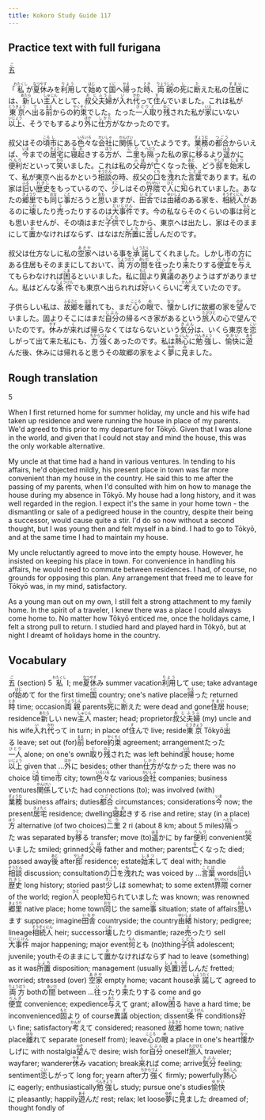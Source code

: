 ```yaml
---
title: Kokoro Study Guide 117
---
```


## Practice text with full furigana

<p>
<ruby><rb>五</rb><rt>ご</rt></ruby>
</p>

<p>
「<ruby><rb>私</rb><rt>わたくし</rt></ruby>が<ruby><rb>夏</rb><rt>なつ</rt></ruby><ruby><rb>休</rb><rt>やす</rt></ruby>みを<ruby><rb>利用</rb><rt>りよう</rt></ruby>して<ruby><rb>始</rb><rt>はじ</rt></ruby>めて<ruby><rb>国</rb><rt>くに</rt></ruby>へ<ruby><rb>帰</rb><rt>かえ</rt></ruby>った<ruby><rb>時</rb><rt>とき</rt></ruby>、<ruby><rb>両親</rb><rt>りょうしん</rt></ruby>の<ruby><rb>死</rb><rt>し</rt></ruby>に<ruby><rb>断</rb><rt>た</rt></ruby>えた私の<ruby><rb>住居</rb><rt>すまい</rt></ruby>には、<ruby><rb>新</rb><rt>あたら</rt></ruby>しい<ruby><rb>主人</rb><rt>しゅじん</rt></ruby>として、<ruby><rb>叔父</rb><rt>おじ</rt></ruby><ruby><rb>夫婦</rb><rt>ふうふ</rt></ruby>が<ruby><rb>入</rb><rt>い</rt></ruby>れ<ruby><rb>代</rb><rt>かわ</rt></ruby>って<ruby><rb>住</rb><rt>す</rt></ruby>んでいました。これは私が<ruby><rb>東京</rb><rt>とうきょう</rt></ruby>へ<ruby><rb>出</rb><rt>で</rt></ruby>る<ruby><rb>前</rb><rt>まえ</rt></ruby>からの<ruby><rb>約束</rb><rt>やくそく</rt></ruby>でした。たった<ruby><rb>一人</rb><rt>ひとり</rt></ruby><ruby><rb>取</rb><rt>と</rt></ruby>り<ruby><rb>残</rb><rt>のこ</rt></ruby>された私が<ruby><rb>家</rb><rt>いえ</rt></ruby>にいない<ruby><rb>以上</rb><rt>いじょう</rt></ruby>、そうでもするより<ruby><rb>外</rb><rt>ほか</rt></ruby>に<ruby><rb>仕方</rb><rt>しかた</rt></ruby>がなかったのです。
</p>

<p>
叔父はその<ruby><rb>頃</rb><rt>ころ</rt></ruby><ruby><rb>市</rb><rt>し</rt></ruby>にある<ruby><rb>色々</rb><rt>いろいろ</rt></ruby>な<ruby><rb>会社</rb><rt>かいしゃ</rt></ruby>に<ruby><rb>関係</rb><rt>かんけい</rt></ruby>していたようです。<ruby><rb>業務</rb><rt>ぎょうむ</rt></ruby>の<ruby><rb>都合</rb><rt>つごう</rt></ruby>からいえば、<ruby><rb>今</rb><rt>いま</rt></ruby>までの<ruby><rb>居宅</rb><rt>きょたく</rt></ruby>に<ruby><rb>寝起</rb><rt>ねお</rt></ruby>きする<ruby><rb>方</rb><rt>ほう</rt></ruby>が、<ruby><rb>二里</rb><rt>にり</rt></ruby>も<ruby><rb>隔</rb><rt>へだた</rt></ruby>った私の家に<ruby><rb>移</rb><rt>うつ</rt></ruby>るより<ruby><rb>遥</rb><rt>はる</rt></ruby>かに<ruby><rb>便利</rb><rt>べんり</rt></ruby>だといって<ruby><rb>笑</rb><rt>わら</rt></ruby>いました。これは私の<ruby><rb>父母</rb><rt>ふぼ</rt></ruby>が<ruby><rb>亡</rb><rt>な</rt></ruby>くなった<ruby><rb>後</rb><rt>あと</rt></ruby>、どう<ruby><rb>邸</rb><rt>やしき</rt></ruby>を<ruby><rb>始末</rb><rt>しまつ</rt></ruby>して、私が東京へ出るかという<ruby><rb>相談</rb><rt>そうだん</rt></ruby>の時、叔父の<ruby><rb>口</rb><rt>くち</rt></ruby>を<ruby><rb>洩</rb><rt>も</rt></ruby>れた<ruby><rb>言葉</rb><rt>ことば</rt></ruby>であります。私の家は<ruby><rb>旧</rb><rt>ふる</rt></ruby>い<ruby><rb>歴史</rb><rt>れきし</rt></ruby>をもっているので、<ruby><rb>少</rb><rt>すこ</rt></ruby>しはその<ruby><rb>界隈</rb><rt>かいわい</rt></ruby>で<ruby><rb>人</rb><rt>ひと</rt></ruby>に<ruby><rb>知</rb><rt>し</rt></ruby>られていました。あなたの<ruby><rb>郷里</rb><rt>きょうり</rt></ruby>でも<ruby><rb>同</rb><rt>おな</rt></ruby>じ<ruby><rb>事</rb><rt>こと</rt></ruby>だろうと<ruby><rb>思</rb><rt>おも</rt></ruby>いますが、<ruby><rb>田舎</rb><rt>いなか</rt></ruby>では<ruby><rb>由緒</rb><rt>ゆいしょ</rt></ruby>のある家を、<ruby><rb>相続人</rb><rt>そうぞくにん</rt></ruby>があるのに<ruby><rb>壊</rb><rt>こわ</rt></ruby>したり<ruby><rb>売</rb><rt>う</rt></ruby>ったりするのは<ruby><rb>大事件</rb><rt>だいじけん</rt></ruby>です。今の私ならそのくらいの事は<ruby><rb>何</rb><rt>なん</rt></ruby>とも思いませんが、その頃はまだ<ruby><rb>子供</rb><rt>こども</rt></ruby>でしたから、東京へは出たし、家はそのままにして<ruby><rb>置</rb><rt>お</rt></ruby>かなければならず、はなはだ<ruby><rb>所置</rb><rt>しょち</rt></ruby>に<ruby><rb>苦</rb><rt>くる</rt></ruby>しんだのです。
</p>

<p>
叔父は仕方なしに私の<ruby><rb>空家</rb><rt>あきや</rt></ruby>へはいる事を<ruby><rb>承諾</rb><rt>しょうだく</rt></ruby>してくれました。しかし市の方にある住居もそのままにしておいて、<ruby><rb>両方</rb><rt>りょうほう</rt></ruby>の<ruby><rb>間</rb><rt>あいだ</rt></ruby>を<ruby><rb>往</rb><rt>い</rt></ruby>ったり<ruby><rb>来</rb><rt>き</rt></ruby>たりする<ruby><rb>便宜</rb><rt>べんぎ</rt></ruby>を<ruby><rb>与</rb><rt>あた</rt></ruby>えてもらわなければ<ruby><rb>困</rb><rt>こま</rt></ruby>るといいました。私に<ruby><rb>固</rb><rt>もと</rt></ruby>より<ruby><rb>異議</rb><rt>いぎ</rt></ruby>のありようはずがありません。私はどんな<ruby><rb>条件</rb><rt>じょうけん</rt></ruby>でも東京へ出られれば<ruby><rb>好</rb><rt>い</rt></ruby>いくらいに<ruby><rb>考</rb><rt>かんが</rt></ruby>えていたのです。
</p>

<p>
子供らしい私は、<ruby><rb>故郷</rb><rt>ふるさと</rt></ruby>を<ruby><rb>離</rb><rt>はな</rt></ruby>れても、まだ<ruby><rb>心</rb><rt>こころ</rt></ruby>の<ruby><rb>眼</rb><rt>め</rt></ruby>で、<ruby><rb>懐</rb><rt>なつ</rt></ruby>かしげに故郷の家を<ruby><rb>望</rb><rt>のぞ</rt></ruby>んでいました。固よりそこにはまだ<ruby><rb>自分</rb><rt>じぶん</rt></ruby>の帰るべき家があるという<ruby><rb>旅人</rb><rt>たびびと</rt></ruby>の心で望んでいたのです。<ruby><rb>休</rb><rt>やす</rt></ruby>みが<ruby><rb>来</rb><rt>く</rt></ruby>れば帰らなくてはならないという<ruby><rb>気分</rb><rt>きぶん</rt></ruby>は、いくら東京を<ruby><rb>恋</rb><rt>こい</rt></ruby>しがって出て来た私にも、<ruby><rb>力強</rb><rt>ちからづよ</rt></ruby>くあったのです。私は<ruby><rb>熱心</rb><rt>ねっしん</rt></ruby>に<ruby><rb>勉強</rb><rt>べんきょう</rt></ruby>し、<ruby><rb>愉快</rb><rt>ゆかい</rt></ruby>に<ruby><rb>遊</rb><rt>あそ</rt></ruby>んだ後、休みには帰れると思うその故郷の家をよく<ruby><rb>夢</rb><rt>ゆめ</rt></ruby>に<ruby><rb>見</rb><rt>み</rt></ruby>ました。
</p>


## Rough translation

5

When I first returned home for summer holiday, my uncle and his wife had taken up residence and were running the house in place of my parents. We'd agreed to this prior to my departure for Tōkyō. Given that I was alone in the world, and given that I could not stay and mind the house, this was the only workable alternative.

My uncle at that time had a hand in various ventures. In tending to his affairs, he'd objected mildly, his present place in town was far more convenient than my house in the country. He said this to me after the passing of my parents, when I'd consulted with him on how to manage the house during my absence in Tōkyō. My house had a long history, and it was well regarded in the region. I expect it's the same in your home town - the dismantling or sale of a pedigreed house in the country, despite their being a successor, would cause quite a stir. I'd do so now without a second thought, but I was young then and felt myself in a bind. I had to go to Tōkyō, and at the same time I had to maintain my house.

My uncle reluctantly agreed to move into the empty house. However, he insisted on keeping his place in town. For convenience in handling his affairs, he would need to commute between residences. I had, of course, no grounds for opposing this plan. Any arrangement that freed me to leave for Tōkyō was, in my mind, satisfactory.

As a young man out on my own, I still felt a strong attachment to my family home. In the spirit of a traveler, I knew there was a place I could always come home to. No matter how Tōkyō enticed me, once the holidays came, I felt a strong pull to return. I studied hard and played hard in Tōkyō, but at night I dreamt of holidays home in the country. 


## Vocabulary

<p>
<span class="vocabstudy"><ruby><rb>五</rb><rt>ご</rt></ruby>&nbsp;(section) 5</span>
<span class="vocabstudy"><ruby><rb>私</rb><rt>わたくし</rt></ruby>&nbsp;I; me</span><span class="vocabstudy"><ruby><rb>夏</rb><rt>なつ</rt></ruby><ruby><rb>休</rb><rt>やす</rt></ruby>み&nbsp;summer vacation</span><span class="vocabstudy"><ruby><rb>利用</rb><rt>りよう</rt></ruby>して&nbsp;use; take advantage of</span><span class="vocabstudy"><ruby><rb>始</rb><rt>はじ</rt></ruby>めて&nbsp;for the first time</span><span class="vocabstudy"><ruby><rb>国</rb><rt>くに</rt></ruby>&nbsp;country; one's native place</span><span class="vocabstudy"><ruby><rb>帰</rb><rt>かえ</rt></ruby>った&nbsp;returned</span><span class="vocabstudy"><ruby><rb>時</rb><rt>とき</rt></ruby>&nbsp;time; occasion</span><span class="vocabstudy"><ruby><rb>両親</rb><rt>りょうしん</rt></ruby>&nbsp;parents</span><span class="vocabstudy"><ruby><rb>死</rb><rt>し</rt></ruby>に<ruby><rb>断</rb><rt>た</rt></ruby>えた&nbsp;were dead and gone</span><span class="vocabstudy"><ruby><rb>住居</rb><rt>すまい</rt></ruby>&nbsp;house; residence</span><span class="vocabstudy"><ruby><rb>新</rb><rt>あたら</rt></ruby>しい&nbsp;new</span><span class="vocabstudy"><ruby><rb>主人</rb><rt>しゅじん</rt></ruby>&nbsp;master; head; proprietor</span><span class="vocabstudy"><ruby><rb>叔父</rb><rt>おじ</rt></ruby><ruby><rb>夫婦</rb><rt>ふうふ</rt></ruby>&nbsp;(my) uncle and his wife</span><span class="vocabstudy"><ruby><rb>入</rb><rt>い</rt></ruby>れ<ruby><rb>代</rb><rt>かわ</rt></ruby>って&nbsp;in turn; in place of</span><span class="vocabstudy"><ruby><rb>住</rb><rt>す</rt></ruby>んで&nbsp;live; reside</span><span class="vocabstudy"><ruby><rb>東京</rb><rt>とうきょう</rt></ruby>&nbsp;Tōkyō</span><span class="vocabstudy"><ruby><rb>出</rb><rt>で</rt></ruby>る&nbsp;leave; set out (for)</span><span class="vocabstudy"><ruby><rb>前</rb><rt>まえ</rt></ruby>&nbsp;before</span><span class="vocabstudy"><ruby><rb>約束</rb><rt>やくそく</rt></ruby>&nbsp;agreement; arrangement</span><span class="vocabstudy">たった<ruby><rb>一人</rb><rt>ひとり</rt></ruby>&nbsp;alone; on one's own</span><span class="vocabstudy"><ruby><rb>取</rb><rt>と</rt></ruby>り<ruby><rb>残</rb><rt>のこ</rt></ruby>された&nbsp;was left behind</span><span class="vocabstudy"><ruby><rb>家</rb><rt>いえ</rt></ruby>&nbsp;house; home</span><span class="vocabstudy"><ruby><rb>以上</rb><rt>いじょう</rt></ruby>&nbsp;given that ...</span><span class="vocabstudy"><ruby><rb>外</rb><rt>ほか</rt></ruby>に&nbsp;besides; other than</span><span class="vocabstudy"><ruby><rb>仕方</rb><rt>しかた</rt></ruby>がなかった&nbsp;there was no choice</span>
<span class="vocabstudy"><ruby><rb>頃</rb><rt>ころ</rt></ruby>&nbsp;time</span><span class="vocabstudy"><ruby><rb>市</rb><rt>し</rt></ruby>&nbsp;city; town</span><span class="vocabstudy"><ruby><rb>色々</rb><rt>いろいろ</rt></ruby>な&nbsp;various</span><span class="vocabstudy"><ruby><rb>会社</rb><rt>かいしゃ</rt></ruby>&nbsp;companies; business ventures</span><span class="vocabstudy"><ruby><rb>関係</rb><rt>かんけい</rt></ruby>していた&nbsp;had connections (to); was involved (with)</span><span class="vocabstudy"><ruby><rb>業務</rb><rt>ぎょうむ</rt></ruby>&nbsp;business affairs; duties</span><span class="vocabstudy"><ruby><rb>都合</rb><rt>つごう</rt></ruby>&nbsp;circumstances; considerations</span><span class="vocabstudy"><ruby><rb>今</rb><rt>いま</rt></ruby>&nbsp;now; the present</span><span class="vocabstudy"><ruby><rb>居宅</rb><rt>きょたく</rt></ruby>&nbsp;residence; dwelling</span><span class="vocabstudy"><ruby><rb>寝起</rb><rt>ねお</rt></ruby>きする&nbsp;rise and retire; stay (in a place)</span><span class="vocabstudy"><ruby><rb>方</rb><rt>ほう</rt></ruby>&nbsp;alternative (of two choices)</span><span class="vocabstudy"><ruby><rb>二里</rb><rt>にり</rt></ruby>&nbsp;2 ri (about 8 km; about 5 miles)</span><span class="vocabstudy"><ruby><rb>隔</rb><rt>へだた</rt></ruby>った&nbsp;was separated by</span><span class="vocabstudy"><ruby><rb>移</rb><rt>うつ</rt></ruby>る&nbsp;transfer; move (to)</span><span class="vocabstudy"><ruby><rb>遥</rb><rt>はる</rt></ruby>かに&nbsp;by far</span><span class="vocabstudy"><ruby><rb>便利</rb><rt>べんり</rt></ruby>&nbsp;convenient</span><span class="vocabstudy"><ruby><rb>笑</rb><rt>わら</rt></ruby>いました&nbsp;smiled; grinned</span><span class="vocabstudy"><ruby><rb>父母</rb><rt>ふぼ</rt></ruby>&nbsp;father and mother; parents</span><span class="vocabstudy"><ruby><rb>亡</rb><rt>な</rt></ruby>くなった&nbsp;died; passed away</span><span class="vocabstudy"><ruby><rb>後</rb><rt>あと</rt></ruby>&nbsp;after</span><span class="vocabstudy"><ruby><rb>邸</rb><rt>やしき</rt></ruby>&nbsp;residence; estate</span><span class="vocabstudy"><ruby><rb>始末</rb><rt>しまつ</rt></ruby>して&nbsp;deal with; handle</span><span class="vocabstudy"><ruby><rb>相談</rb><rt>そうだん</rt></ruby>&nbsp;discussion; consultation</span><span class="vocabstudy">の<ruby><rb>口</rb><rt>くち</rt></ruby>を<ruby><rb>洩</rb><rt>も</rt></ruby>れた&nbsp;was voiced by ...</span><span class="vocabstudy"><ruby><rb>言葉</rb><rt>ことば</rt></ruby>&nbsp;words</span><span class="vocabstudy"><ruby><rb>旧</rb><rt>ふる</rt></ruby>い<ruby><rb>歴史</rb><rt>れきし</rt></ruby>&nbsp;long history; storied past</span><span class="vocabstudy"><ruby><rb>少</rb><rt>すこ</rt></ruby>しは&nbsp;somewhat; to some extent</span><span class="vocabstudy"><ruby><rb>界隈</rb><rt>かいわい</rt></ruby>&nbsp;corner of the world; region</span><span class="vocabstudy"><ruby><rb>人</rb><rt>ひと</rt></ruby>&nbsp;people</span><span class="vocabstudy"><ruby><rb>知</rb><rt>し</rt></ruby>られていました&nbsp;was known; was renowned</span><span class="vocabstudy"><ruby><rb>郷里</rb><rt>きょうり</rt></ruby>&nbsp;native place; home town</span><span class="vocabstudy"><ruby><rb>同</rb><rt>おな</rt></ruby>じ&nbsp;the same</span><span class="vocabstudy"><ruby><rb>事</rb><rt>こと</rt></ruby>&nbsp;situation; state of affairs</span><span class="vocabstudy"><ruby><rb>思</rb><rt>おも</rt></ruby>います&nbsp;suppose; imagine</span><span class="vocabstudy"><ruby><rb>田舎</rb><rt>いなか</rt></ruby>&nbsp;countryside; the country</span><span class="vocabstudy"><ruby><rb>由緒</rb><rt>ゆいしょ</rt></ruby>&nbsp;history; pedigree; lineage</span><span class="vocabstudy"><ruby><rb>相続人</rb><rt>そうぞくにん</rt></ruby>&nbsp;heir; successor</span><span class="vocabstudy"><ruby><rb>壊</rb><rt>こわ</rt></ruby>したり&nbsp;dismantle; raze</span><span class="vocabstudy"><ruby><rb>売</rb><rt>う</rt></ruby>ったり&nbsp;sell</span><span class="vocabstudy"><ruby><rb>大事件</rb><rt>だいじけん</rt></ruby>&nbsp;major happening; major event</span><span class="vocabstudy"><ruby><rb>何</rb><rt>なん</rt></ruby>とも&nbsp;(no)thing</span><span class="vocabstudy"><ruby><rb>子供</rb><rt>こども</rt></ruby>&nbsp;adolescent; juvenile; youth</span><span class="vocabstudy">そのままにして<ruby><rb>置</rb><rt>お</rt></ruby>かなければならず&nbsp;had to leave (something) as it was</span><span class="vocabstudy"><ruby><rb>所置</rb><rt>しょち</rt></ruby>&nbsp;disposition; management (usually <ruby><rb>処置</rb><rt>しょち</rt></ruby>)</span><span class="vocabstudy"><ruby><rb>苦</rb><rt>くる</rt></ruby>しんだ&nbsp;fretted; worried; stressed (over)</span>
<span class="vocabstudy"><ruby><rb>空家</rb><rt>あきや</rt></ruby>&nbsp;empty home; vacant house</span><span class="vocabstudy"><ruby><rb>承諾</rb><rt>しょうだく</rt></ruby>して&nbsp;agreed to</span><span class="vocabstudy"><ruby><rb>両方</rb><rt>りょうほう</rt></ruby>&nbsp;both</span><span class="vocabstudy">の<ruby><rb>間</rb><rt>あいだ</rt></ruby>&nbsp;between ...</span><span class="vocabstudy"><ruby><rb>往</rb><rt>い</rt></ruby>ったり<ruby><rb>来</rb><rt>き</rt></ruby>たりする&nbsp;come and go</span><span class="vocabstudy"><ruby><rb>便宜</rb><rt>べんぎ</rt></ruby>&nbsp;convenience; expedience</span><span class="vocabstudy"><ruby><rb>与</rb><rt>あた</rt></ruby>えて&nbsp;grant; allow</span><span class="vocabstudy"><ruby><rb>困</rb><rt>こま</rt></ruby>る&nbsp;have a hard time; be inconvenienced</span><span class="vocabstudy"><ruby><rb>固</rb><rt>もと</rt></ruby>より&nbsp;of course</span><span class="vocabstudy"><ruby><rb>異議</rb><rt>いぎ</rt></ruby>&nbsp;objection; dissent</span><span class="vocabstudy"><ruby><rb>条件</rb><rt>じょうけん</rt></ruby>&nbsp;conditions</span><span class="vocabstudy"><ruby><rb>好</rb><rt>い</rt></ruby>い&nbsp;fine; satisfactory</span><span class="vocabstudy"><ruby><rb>考</rb><rt>かんが</rt></ruby>えて&nbsp;considered; reasoned</span>
<span class="vocabstudy"><ruby><rb>故郷</rb><rt>ふるさと</rt></ruby>&nbsp;home town; native place</span><span class="vocabstudy"><ruby><rb>離</rb><rt>はな</rt></ruby>れて&nbsp;separate (oneself from); leave</span><span class="vocabstudy"><ruby><rb>心</rb><rt>こころ</rt></ruby>の<ruby><rb>眼</rb><rt>め</rt></ruby>&nbsp;a place in one's heart</span><span class="vocabstudy"><ruby><rb>懐</rb><rt>なつ</rt></ruby>かしげに&nbsp;with nostalgia</span><span class="vocabstudy"><ruby><rb>望</rb><rt>のぞ</rt></ruby>んで&nbsp;desire; wish for</span><span class="vocabstudy"><ruby><rb>自分</rb><rt>じぶん</rt></ruby>&nbsp;oneself</span><span class="vocabstudy"><ruby><rb>旅人</rb><rt>たびびと</rt></ruby>&nbsp;traveler; wayfarer; wanderer</span><span class="vocabstudy"><ruby><rb>休</rb><rt>やす</rt></ruby>み&nbsp;vacation; break</span><span class="vocabstudy"><ruby><rb>来</rb><rt>く</rt></ruby>れば&nbsp;come; arrive</span><span class="vocabstudy"><ruby><rb>気分</rb><rt>きぶん</rt></ruby>&nbsp;feeling; sentiment</span><span class="vocabstudy"><ruby><rb>恋</rb><rt>こい</rt></ruby>しがって&nbsp;long for; yearn after</span><span class="vocabstudy"><ruby><rb>力強</rb><rt>ちからづよ</rt></ruby>く&nbsp;firmly; powerfully</span><span class="vocabstudy"><ruby><rb>熱心</rb><rt>ねっしん</rt></ruby>に&nbsp;eagerly; enthusiastically</span><span class="vocabstudy"><ruby><rb>勉強</rb><rt>べんきょう</rt></ruby>し&nbsp;study; pursue one's studies</span><span class="vocabstudy"><ruby><rb>愉快</rb><rt>ゆかい</rt></ruby>に&nbsp;pleasantly; happily</span><span class="vocabstudy"><ruby><rb>遊</rb><rt>あそ</rt></ruby>んだ&nbsp;rest; relax; let loose</span><span class="vocabstudy"><ruby><rb>夢</rb><rt>ゆめ</rt></ruby>に<ruby><rb>見</rb><rt>み</rt></ruby>ました&nbsp;dreamed of; thought fondly of</span>
</p>
